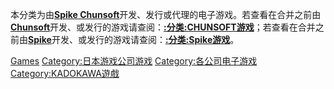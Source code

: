 本分类为由'''[[Spike_Chunsoft|Spike Chunsoft]]'''开发、发行或代理的电子游戏。若查看在合并之前由'''[[Chunsoft|Chunsoft]]'''开发、或发行的游戏请查阅：'''[[:分类:CHUNSOFT游戏‎|:分类:CHUNSOFT游戏‎]]'''；若查看在合并之前由'''[[Spike_(公司)|Spike]]'''开发、或发行的游戏请查阅：'''[[:分类:Spike游戏‎|:分类:Spike游戏‎]]'''。

[[Category:Spike_Chunsoft|Games]]
[[Category:日本游戏公司游戏|Category:日本游戏公司游戏]]
[[Category:各公司电子游戏|Category:各公司电子游戏]]
[[Category:KADOKAWA遊戲|Category:KADOKAWA遊戲]]